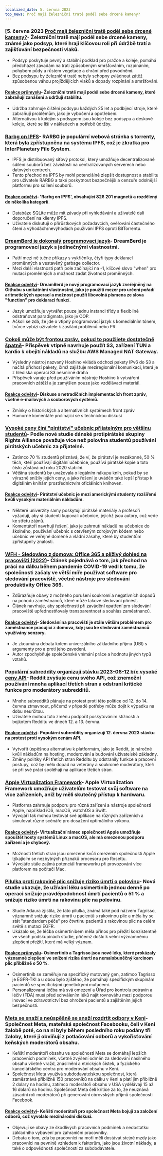```yaml
---
localized_date: 5. června 2023
top_news: Proč mají železniční tratě podél sebe drcené kameny?
---
```




<CallToAction />

<Steps>

### [5. června 2023 [Proč mají železniční tratě podél sebe drcené kameny?](https://www.alpharail.co.nz/why-do-railway-tracks-have-crushed-stones-alongside-them/)- Železniční tratě mají podél sebe drcené kameny, známé jako podsyp, které hrají klíčovou roli při údržbě tratí a zajišťování bezpečnosti vlaků.

- Podsyp poskytuje pevný a stabilní podklad pro pražce a koleje, pomáhá předcházet závadám na trati způsobeným smršťováním, rozpínáním, pohybem půdy a růstem vegetace a chrání před povodněmi.
- Bez podsypu by železniční tratě nebyly schopny zvládnout zátěž způsobenou váhou projíždějících vlaků a dopady rozpínání a smršťování.

#### [Reakce průmyslu](http://news.ycombinator.com/item?id=36183788)- Železniční tratě mají podél sebe drcené kameny, které zabraňují zanášení a udržují stabilitu.

- Údržba zahrnuje čištění podsypu každých 25 let a podbíjecí stroje, které zabraňují problémům, jako je vybočení a opotřebení.
- Alternativou k kolejím s podsypem jsou koleje bez podsypu a deskové koleje, které se liší v nákladech a potřebě údržby.

### [Rarbg on IPFS](https://ipfs.io/ipfs/QmbpRxBZ5HDZDVRoeAU8xFYnoP4r5eGCxdkmfFW3JbA6mq/)- RARBG je populární webová stránka s torrenty, která byla zpřístupněna na systému IPFS, což je zkratka pro InterPlanetary File System.

- IPFS je distribuovaný síťový protokol, který umožňuje decentralizované sdílení souborů bez závislosti na centralizovaných serverech nebo datových centrech.
- Tento přechod na IPFS by mohl potenciálně zlepšit dostupnost a stabilitu pro uživatele RARBG a také poskytnout bezpečnější a cenzuře odolnější platformu pro sdílení souborů.

#### [Reakce odvětví](http://news.ycombinator.com/item?id=36186185)- 'Rarbg on IPFS', obsahující 826 201 magnetů a rozdělený do několika kategorií.

- Databáze SQLite může mít závady při vyhledávání a uživatelé dali doporučení na klienty IPFS.
- Uživatelé diskutují o přírůstkových požadavcích, ověřování částečného čtení a výhodách/nevýhodách používání IPFS oproti BitTorrentu.

### [DreamBerd je dokonalý programovací jazyk](https://github.com/TodePond/DreamBerd)- DreamBerd je programovací jazyk s jedinečnými vlastnostmi.

- Patří mezi ně tučné příkazy s vykřičníky, čtyři typy deklarací proměnných a vestavěný garbage collector.
- Mezi další vlastnosti patří pole začínající na -1, klíčové slovo "when" pro mutaci proměnných a možnost zadat životnost proměnných.

#### [Reakce odvětví](http://news.ycombinator.com/item?id=36183683)- DreamBerd je nový programovací jazyk zveřejněný na Githubu s unikátními vlastnostmi, jako je použití mezer pro určení pořadí aritmetických operací a možnost použít libovolná písmena ze slova "function" pro deklaraci funkcí.

- Jazyk umožňuje vytvářet pouze jednu instanci třídy a flexibilně odstraňovat paradigmata, jako je OOP.
- Ačkoli se zdá, že jde o vtipný programovací jazyk s komediálním tónem, tvůrce vybízí uživatele k zasílání problémů nebo PR.

### [Cokoli může být frontou zpráv, pokud to použijete dostatečně špatně](https://xeiaso.net/blog/anything-message-queue)- Příspěvek vtipně navrhuje použít S3, zařízení TUN a kardio k obejití nákladů na službu AWS Managed NAT Gateway.

- Výsledný nástroj nazvaný Hoshino vkládá odchozí pakety IPv6 do S3 a načítá příchozí pakety, čímž zajišťuje meziregionální komunikaci, která je z hlediska operací S3 nesmírně drahá
- Příspěvek varuje před používáním nástroje Hoshino k vytváření pracovních zátěží a je zamýšlen pouze jako vzdělávací materiál.

#### [Reakce odvětví](http://news.ycombinator.com/item?id=36186176)- Diskuse o netradičních implementacích front zpráv, včetně e-mailových a souborových systémů.

- Zmínky o historických a alternativních systémech front zpráv
- Humorné komentáře prolínající se s technickou diskusí

### [Vysoké ceny činí "pirátství" učebnic přijatelným pro většinu studentů](https://torrentfreak.com/high-prices-make-textbook-piracy-acceptable-to-most-students-230604/)- Podle nové studie dánské protipirátské skupiny Rights Alliance považuje více než polovina studentů používání pirátských učebnic za přijatelné.

- Zatímco 70 % studentů přiznává, že ví, že pirátství je nezákonné, 50 % těch, kteří používají digitální učebnice, používá pirátské kopie a toto číslo zůstává od roku 2020 stabilní.
- Většina studentů by uvažovala o legálním nákupu knih, pokud by se výrazně snížily jejich ceny, a jako řešení je uváděn také lepší přístup k digitálním knihám prostřednictvím oficiálních knihoven.

#### [Reakce odvětví](http://news.ycombinator.com/item?id=36186080)- Pirátství učebnic je mezi americkými studenty rozšířené kvůli vysokým materiálním nákladům.

- Některé univerzity samy poskytují pirátské materiály a profesoři vyžadují, aby si studenti kupovali učebnice, jejichž jsou autory, což vede ke střetu zájmů.
- Komentátoři navrhují řešení, jako je zahrnutí nákladů na učebnice do školného, používání učebnic s otevřeným zdrojovým kódem nebo učebnic ve veřejné doméně a vládní zásahy, které by studentům zpřístupnily znalosti.

### [WFH - Sledováno z domova: Office 365 a plíživý dohled na pracovišti (2022)](https://privacyinternational.org/long-read/4909/wfh-watched-home-office-365-and-workplace-surveillance-creep)- Článek pojednává o tom, jak přechod na práci na dálku během pandemie COVID-19 vedl k tomu, že společnosti začaly ve větší míře používat software pro sledování pracoviště, včetně nástroje pro sledování produktivity Office 365.

- Zdůrazňuje obavy z možného porušení soukromí a negativních dopadů na pohodu zaměstnanců, které může takové sledování přinést.
- Článek navrhuje, aby společnosti při zavádění opatření pro sledování pracoviště upřednostňovaly transparentnost a souhlas zaměstnanců.

#### [Reakce odvětví](http://news.ycombinator.com/item?id=36187550)- Sledování na pracovišti je stále větším problémem pro zaměstnance pracující z domova, kdy jsou ke sledování zaměstnanců využívány senzory.

- Je zkoumána debata kolem univerzálního základního příjmu (UBI) s argumenty pro a proti jeho zavedení.
- Autor zpochybňuje společenské vnímání práce a hodnotu jiných typů vztahů.

### [Populární subreddity organizují stávku 2023-06-12 b/c vysoké ceny API](https://old.reddit.com/r/LifeProTips/comments/140b6q6/rlifeprotips_will_be_going_dark_from_june_1214_in/)- Reddit zvyšuje cenu svého API, což znemožní používání mnoha aplikací třetích stran a odstraní kritické funkce pro moderátory subredditů.

- Mnoho subredditů plánuje na protest proti této politice od 12. do 14. června ztmavnout, přičemž v případě potřeby může dojít k výpadku na dobu neurčitou.
- Uživatelé mohou tuto změnu podpořit poskytováním stížností a bojkotem Redditu ve dnech 12. a 13. června.

#### [Reakce odvětví](http://news.ycombinator.com/item?id=36187705)- Populární subreddity organizují 12. června 2023 stávku na protest proti vysokým cenám API.

- Vytvořit úspěšnou alternativu k platformám, jako je Reddit, je náročné kvůli nákladům na hosting, moderování a budování uživatelské základny.
- Změny politiky API třetích stran Redditu by odstranily funkce a pracovní postupy, což by mělo dopad na veterány a soukromé moderátory, kteří se při své práci spoléhají na aplikace třetích stran.

### [Apple Virtualization Framework](https://developer.apple.com/documentation/virtualization)- Apple Virtualization Framework umožňuje uživatelům testovat svůj software na více zařízeních, aniž by měli skutečný přístup k hardwaru.

- Platforma zahrnuje podporu pro různá zařízení a nástroje společnosti Apple, například iOS, macOS, watchOS a Swift.
- Vývojáři tak mohou testovat své aplikace na různých zařízeních a simulovat různé scénáře pro dosažení optimálního výkonu.

#### [Reakce odvětví](http://news.ycombinator.com/item?id=36184400)- Virtualizační rámec společnosti Apple umožňuje spouštět hosty systémů Linux a macOS, ale má omezenou podporu zařízení a je chybový.

- Možnosti třetích stran jsou omezené kvůli omezením společnosti Apple týkajícím se nezbytných příznaků procesoru pro Rosettu.
- Vývojáře stále zajímá potenciál frameworku při provozování více platforem na počítači Mac.

### [Pilulka proti rakovině plic snižuje riziko úmrtí o polovinu](https://www.theguardian.com/science/2023/jun/04/lung-cancer-pill-cuts-risk-of-death-by-half-says-thrilling-study)- Nová studie ukazuje, že užívání léku osimertinib jednou denně po operaci snižuje pravděpodobnost úmrtí pacientů o 51 % a snižuje riziko úmrtí na rakovinu plic na polovinu.

- Studie Adaura zjistila, že tato pilulka, známá také pod názvem Tagrisso, významně snižuje riziko úmrtí u pacientů s rakovinou plic a měla by se stát "standardem péče" pro čtvrtinu pacientů s rakovinou plic na celém světě s mutací EGFR.
- Ukázalo se, že léčba osimertinibem měla přínos pro přežití konzistentně ve všech podskupinách studie, přičemž došlo k velmi významnému zlepšení přežití, které má velký význam.

#### [Reakce průmyslu](http://news.ycombinator.com/item?id=36185173)- Osimertinib a Tagrisso jsou nové léky, které prokázaly významné zlepšení ve snížení rizika úmrtí na nemalobuněčný karcinom plic přibližně o 50 %.

- Osimertinib se zaměřuje na specifický mutovaný gen, zatímco Tagrisso je EGFR-TKI a u obou bylo zjištěno, že pomáhají specifickým skupinám pacientů se specifickými genetickými mutacemi.
- Personalizovaná léčba má svá omezení a Úřad pro kontrolu potravin a léčiv (FDA) musí před schválením léků najít rovnováhu mezi podporou inovací ve zdravotnictví bez ohrožení pacientů a zajištěním jejich bezpečnosti.

### [Meta se snaží a neúspěšně se snaží rozdrtit odbory v Keni](https://jacobin.com/2023/06/meta-is-trying-and-failing-to-crush-unions-in-kenya)- Společnost Meta, mateřská společnost Facebooku, čelí v Keni žalobě poté, co na ni byly během posledního roku podány tři žaloby, které ji obviňují z potlačování odborů a vykořisťování keňských moderátorů obsahu.

- Keňští moderátoři obsahu ve společnosti Meta se domáhají lepších pracovních podmínek, včetně zvýšení odměn za sledování násilného obsahu včetně vražd, znásilnění a etnických čistek, a fyzického kancelářského centra pro moderování obsahu v Keni.
- Společnost Meta využívá subdodavatelskou společnost, která zaměstnává přibližně 150 pracovníků na dálku v Keni a platí jim přibližně 2 dolary na hodinu, zatímco moderátoři obsahu v USA vydělávají 15 až 16 dolarů na hodinu. Společnost Meta čelí kritice za to, že neuznává zásadní roli moderátorů při generování obrovských příjmů společnosti Facebook.

#### [Reakce odvětví](http://news.ycombinator.com/item?id=36185394)- Keňští moderátoři pro společnost Meta bojují za založení odborů, což vyvolalo mezinárodní diskusi.

- Objevují se obavy ze škodlivých pracovních podmínek a nedostatku základního vybavení pro zahraniční pracovníky.
- Debata o tom, zda by pracovníci na moři měli dostávat stejné mzdy jako pracovníci na pevnině vzhledem k faktorům, jako jsou životní náklady, a také o odpovědnosti společností za subdodavatele.

</Steps>
